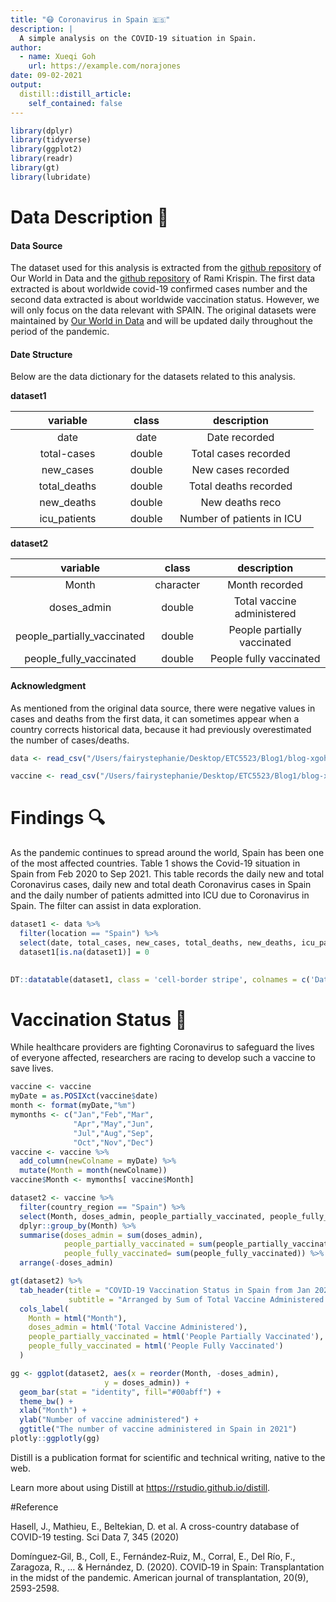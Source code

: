 ```yaml
---
title: "😷 Coronavirus in Spain 🇪🇸"
description: |
  A simple analysis on the COVID-19 situation in Spain.
author:
  - name: Xueqi Goh
    url: https://example.com/norajones
date: 09-02-2021
output:
  distill::distill_article:
    self_contained: false
---
```




```r
library(dplyr)
library(tidyverse)
library(ggplot2)
library(readr)
library(gt)
library(lubridate)
```

# Data Description 📖

#### Data Source
The dataset used for this analysis is extracted from the [github repository](https://github.com/owid/covid-19-data/tree/master/public/data) of Our World in Data and the [github repository](https://github.com/RamiKrispin/coronavirus) of Rami Krispin. The first data extracted is about worldwide covid-19 confirmed cases number and the second data extracted is about worldwide vaccination status. However, we will only focus on the data relevant with SPAIN. The original datasets were maintained by [Our World in Data](https://ourworldindata.org/coronavirus) and will be updated daily throughout the period of the pandemic.

#### Date Structure
Below are the data dictionary for the datasets related to this analysis.

**dataset1**

|variable                  |class     |description                      |
|:------------------------:|:--------:|:-------------------------------:|
|date                      |date      |Date recorded                    |
|total-cases               |double    |Total cases recorded             |
|new_cases                 |double    |New cases recorded               | 
|total_deaths              |double    |Total deaths recorded            |
|new_deaths                |double    |New deaths reco                  |
|icu_patients              |double    |Number of patients in ICU        |


**dataset2**

|variable                    |class     |description                      |
|:--------------------------:|:--------:|:-------------------------------:|
|Month                       |character |Month recorded                   |
|doses_admin                 |double    |Total vaccine administered       |
|people_partially_vaccinated |double    |People partially vaccinated      | 
|people_fully_vaccinated     |double    |People fully vaccinated          |



#### Acknowledgment
As mentioned from the original data source, there were negative values in cases and deaths from the first data, it can sometimes appear when a country corrects historical data, because it had previously overestimated the number of cases/deaths.


```r
data <- read_csv("/Users/fairystephanie/Desktop/ETC5523/Blog1/blog-xgoh0002/data/owid-covid-data.csv")
```


```r
vaccine <- read_csv("/Users/fairystephanie/Desktop/ETC5523/Blog1/blog-xgoh0002/data/covid19_vaccine.csv")
```


# Findings 🔍


As the pandemic continues to spread around the world, Spain has been one of the most affected countries. Table 1 shows the Covid-19 situation in Spain from Feb 2020 to Sep 2021. This table records the daily new and total Coronavirus cases, daily new and total death Coronavirus cases in Spain and the daily number of patients admitted into ICU due to Coronavirus in Spain. The filter can assist in data exploration. 

```r
dataset1 <- data %>%
  filter(location == "Spain") %>%
  select(date, total_cases, new_cases, total_deaths, new_deaths, icu_patients) 
  dataset1[is.na(dataset1)] = 0
  
```


```r
DT::datatable(dataset1, class = 'cell-border stripe', colnames = c('Date', 'Total Cases', 'New Cases', 'Total Deaths', 'New Deaths', 'ICU patients'), caption = 'Covid-19 Situation in Spain from Feb 2020 to Sep 2021', filter = 'top', options = list( pageLength = 10)) 
```


# Vaccination Status 💉

While healthcare providers are fighting Coronavirus to safeguard the lives of everyone affected, researchers are racing to develop such a vaccine to save lives. 


```r
vaccine <- vaccine
myDate = as.POSIXct(vaccine$date)  
month <- format(myDate,"%m")
mymonths <- c("Jan","Feb","Mar",
              "Apr","May","Jun",
              "Jul","Aug","Sep",
              "Oct","Nov","Dec")
vaccine <- vaccine %>%
  add_column(newColname = myDate) %>%
  mutate(Month = month(newColname)) 
vaccine$Month <- mymonths[ vaccine$Month]
```


```r
dataset2 <- vaccine %>%
  filter(country_region == "Spain") %>%
  select(Month, doses_admin, people_partially_vaccinated, people_fully_vaccinated) %>%
  dplyr::group_by(Month) %>%
  summarise(doses_admin = sum(doses_admin),
            people_partially_vaccinated = sum(people_partially_vaccinated),
            people_fully_vaccinated= sum(people_fully_vaccinated)) %>%
  arrange(-doses_admin)

```


```r
gt(dataset2) %>%
  tab_header(title = "COVID-19 Vaccination Status in Spain from Jan 2021 to Aug 2021",
             subtitle = "Arranged by Sum of Total Vaccine Administered (High to Low)") %>%
  cols_label(
    Month = html("Month"),
    doses_admin = html('Total Vaccine Administered'),
    people_partially_vaccinated = html('People Partially Vaccinated'),
    people_fully_vaccinated = html('People Fully Vaccinated')
  )
```

```r
gg <- ggplot(dataset2, aes(x = reorder(Month, -doses_admin),
                     y = doses_admin)) +
  geom_bar(stat = "identity", fill="#00abff") +
  theme_bw() +
  xlab("Month") +
  ylab("Number of vaccine administered") +
  ggtitle("The number of vaccine administered in Spain in 2021")
plotly::ggplotly(gg)
```



Distill is a publication format for scientific and technical writing, native to the web.

Learn more about using Distill at <https://rstudio.github.io/distill>.

#Reference

Hasell, J., Mathieu, E., Beltekian, D. et al. A cross-country database of COVID-19 testing. Sci Data 7, 345 (2020)

Domínguez‐Gil, B., Coll, E., Fernández‐Ruiz, M., Corral, E., Del Río, F., Zaragoza, R., ... & Hernández, D. (2020). COVID‐19 in Spain: Transplantation in the midst of the pandemic. American journal of transplantation, 20(9), 2593-2598.


